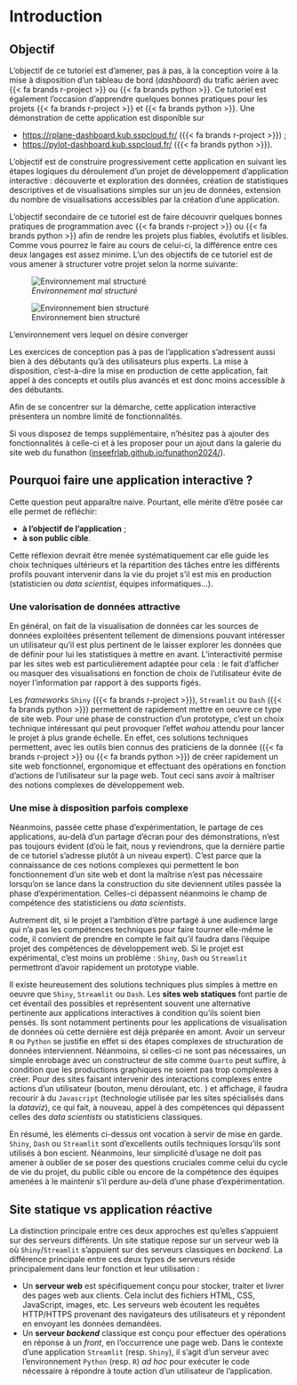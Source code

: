 # Introduction

## Objectif

L'objectif de ce tutoriel est d'amener, pas à pas, à la conception
voire à la mise à disposition d'un tableau de bord (_dashboard_)
du trafic aérien avec {{< fa brands r-project >}} ou {{< fa brands python >}}.
Ce tutoriel est également l'occasion d'apprendre quelques bonnes pratiques pour les projets {{< fa brands r-project >}} et {{< fa brands python >}}.
Une démonstration de cette application est disponible sur

* <https://rplane-dashboard.kub.sspcloud.fr/> ({{< fa brands r-project >}}) ;
* <https://pylot-dashboard.kub.sspcloud.fr/> ({{< fa brands python >}}). 

L'objectif est de construire
progressivement cette application en suivant les étapes logiques du déroulement d'un
projet de développement d'application interactive : découverte et exploration des données, création de statistiques
descriptives et de visualisations simples sur un jeu de données, 
extension du nombre de visualisations accessibles par la création d'une application. 

L'objectif secondaire de ce tutoriel est de faire découvrir quelques
bonnes pratiques de programmation avec {{< fa brands r-project >}} ou {{< fa brands python >}}
afin de rendre les projets plus
fiables, évolutifs et lisibles. Comme vous pourrez le faire au cours de celui-ci, la différence entre
ces deux langages est assez minime. L'un des objectifs de ce tutoriel est de vous amener à structurer votre projet selon la norme suivante:

::: {#fig-environment layout-ncol=2}

![_Environnement mal structuré_](https://inseefrlab.github.io/formation-bonnes-pratiques-git-R/slides/img/environment_messy.png){#fig-messy}

![Environnement bien structuré](https://inseefrlab.github.io/formation-bonnes-pratiques-git-R/slides/img/environment.png){#fig-clean}

L'environnement vers lequel on désire converger
:::


Les exercices de conception pas à pas de l'application s'adressent aussi bien à des
débutants qu'à des utilisateurs plus experts. La mise à disposition, c'est-à-dire
la mise en production de cette application, fait appel à des concepts
et outils plus
avancés et est donc moins accessible à des débutants.


::: {.callout-note}
Afin de se concentrer sur la démarche, cette application interactive
présentera un nombre limité de fonctionnalités. 

Si vous disposez de temps supplémentaire, n'hésitez pas à ajouter des fonctionnalités à celle-ci et à les proposer pour un ajout dans la galerie du site web du funathon ([inseefrlab.github.io/funathon2024/](https://inseefrlab.github.io/funathon2024/)).
:::


## Pourquoi faire une application interactive ?

Cette question peut apparaître naive. Pourtant, elle mérite d'être posée 
car elle permet de réfléchir:

* __à l'objectif de l'application__ ;
* __à son public cible__.

Cette réflexion devrait être menée systématiquement car
elle guide les choix techniques ultérieurs et la répartition des tâches entre
les différents profils pouvant intervenir dans la vie du projet s'il est mis en
production (statisticien ou _data scientist_, équipes informatiques...). 

### Une valorisation de données attractive

En général, on fait de la visualisation de données car les sources de données
exploitées présentent tellement de dimensions pouvant intéresser un utilisateur
qu'il est plus pertinent de le laisser explorer les données que de définir
pour lui les statistiques à mettre en avant. L'interactivité permise par les sites
web est particulièrement adaptée pour cela : le fait d'afficher ou masquer
des visualisations en fonction de choix de l'utilisateur
évite de noyer l'information par rapport à des supports figés.

Les _frameworks_ `Shiny` ({{< fa brands r-project >}}),
`Streamlit` ou `Dash` ({{< fa brands python >}}) permettent de rapidement
mettre en oeuvre ce type de site web. Pour une phase de construction
d'un prototype, c'est un choix technique intéressant qui peut provoquer l'effet
_wahou_ attendu pour lancer le projet à plus grande échelle. En effet, ces solutions
techniques permettent, avec les outils bien connus des praticiens de la donnée ({{< fa brands r-project >}} ou {{< fa brands python >}}) de créer rapidement un site web fonctionnel, ergonomique et effectuant des opérations en fonction d'actions de l'utilisateur
sur la page web. Tout ceci sans avoir à maîtriser des notions complexes de
développement web. 

### Une mise à disposition parfois complexe

Néanmoins, passée cette phase d'expérimentation,
le partage
de ces applications, au-delà d'un partage d'écran pour des démonstrations,
n'est pas toujours évident (d'où le fait, nous y reviendrons, que la dernière partie de ce tutoriel s'adresse plutôt à un niveau expert). C'est parce que la connaissance de ces notions complexes qui permettent le bon fonctionnement d'un site web et dont la maîtrise n'est pas nécessaire lorsqu'on se lance dans la construction du site deviennent utiles passée la phase d'expérimentation. 
Celles-ci dépassent néanmoins le champ de compétence
des statisticiens ou _data scientists_. 

Autrement dit, si le projet a l'ambition d'être partagé
à une audience large qui n'a pas les compétences techniques pour faire tourner elle-même
le code, il convient de prendre en compte le fait qu'il faudra dans l'équipe projet
des compétences de développement web. Si le projet est expérimental, c'est moins un problème : `Shiny`, `Dash` ou `Streamlit` permettront d'avoir rapidement un prototype viable. 

Il existe heureusement des solutions techniques plus simples à mettre en oeuvre que `Shiny`,
`Streamlit` ou `Dash`. Les __sites web statiques__ font partie de cet
éventail des possibles et représentent souvent une alternative pertinente aux applications interactives à condition qu'ils soient bien pensés. 
Ils sont notamment pertinents pour les applications de visualisation
de données où cette dernière est déjà préparée en amont. Avoir un serveur `R` ou `Python`
se justifie en effet si des étapes complexes de structuration de données interviennent. Néanmoins, si celles-ci ne sont pas nécessaires, un
simple enrobage avec un constructeur de site comme `Quarto` peut suffire, à condition
que
les productions graphiques ne soient pas trop complexes à créer. Pour des sites faisant intervenir des interactions complexes entre actions d'un utilisateur (bouton, menu déroulant, etc. ) et
affichage, il faudra recourir à du  `Javascript` (technologie utilisée par les sites spécialisés dans la _dataviz_), ce qui fait, à nouveau, appel à des compétences qui dépassent celles des _data scientists_ ou statisticiens classiques. 

En résumé, les éléments ci-dessus ont vocation à servir de mise en garde. `Shiny`, `Dash` ou `Streamlit` sont d'excellents outils techniques lorsqu'ils sont utilisés à bon escient. Néanmoins, leur simplicité d'usage ne doit pas amener à oublier de se poser des questions cruciales comme celui du cycle de vie du projet, du public cible ou encore de la compétence des équipes amenées à le maintenir s'il perdure au-delà d'une phase d'expérimentation.

::: {.callout-warning collapse="true"}
## Site statique vs application réactive

La distinction principale entre ces deux approches est qu'elles
s'appuient sur des serveurs différents. Un site statique repose
sur un serveur web là où `Shiny`/`Streamlit` s'appuient sur 
des serveurs classiques en _backend_. La différence principale
entre ces deux types de serveurs
réside principalement dans leur fonction et leur utilisation :

- Un __serveur web__ est spécifiquement conçu pour stocker, traiter et livrer des pages web aux clients. Cela inclut des fichiers HTML, CSS, JavaScript, images, etc. Les serveurs web écoutent les requêtes HTTP/HTTPS provenant des navigateurs des utilisateurs et y répondent en envoyant les données demandées.
- Un **serveur _backend_** classique est conçu pour effectuer des opérations en réponse à un _front_, en l'occurrence une page web. 
Dans le contexte d'une application `Streamlit` (resp. `Shiny`), il s'agit d'un serveur avec l'environnement `Python` (resp. `R`) _ad hoc_ pour
exécuter le code nécessaire à répondre à toute action d'un utilisateur de l'application. 
:::



